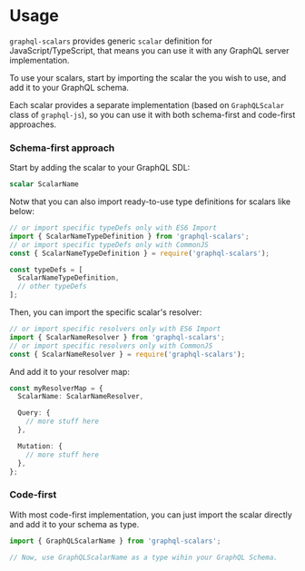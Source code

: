 # Usage 

`graphql-scalars` provides generic `scalar` definition for JavaScript/TypeScript, that means you can use it with any GraphQL server implementation.

To use your scalars, start by importing the scalar the you wish to use, and add it to your GraphQL schema.

Each scalar provides a separate implementation (based on `GraphQLScalar` class of `graphql-js`), so you can use it with both schema-first and code-first approaches.

### Schema-first approach

Start by adding the scalar to your GraphQL SDL:

```graphql filename="schema.graphql"
scalar ScalarName
```

Notw that you can also import ready-to-use type definitions for scalars like below:

```ts
// or import specific typeDefs only with ES6 Import
import { ScalarNameTypeDefinition } from 'graphql-scalars';
// or import specific typeDefs only with CommonJS
const { ScalarNameTypeDefinition } = require('graphql-scalars');

const typeDefs = [
  ScalarNameTypeDefinition,
  // other typeDefs
];
```

Then, you can import the specific scalar's resolver:

```ts
// or import specific resolvers only with ES6 Import
import { ScalarNameResolver } from 'graphql-scalars';
// or import specific resolvers only with CommonJS
const { ScalarNameResolver } = require('graphql-scalars');
```

And add it to your resolver map:

```ts
const myResolverMap = {
  ScalarName: ScalarNameResolver,

  Query: {
    // more stuff here
  },

  Mutation: {
    // more stuff here
  },
};
```

### Code-first

With most code-first implementation, you can just import the scalar directly and add it to your schema as type.

```ts
import { GraphQLScalarName } from 'graphql-scalars';

// Now, use GraphQLScalarName as a type wihin your GraphQL Schema.
````